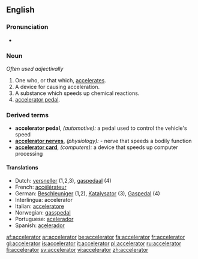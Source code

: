 ==English==

===Pronunciation===
*{{audio|en-us-accelerator.ogg|Audio (US)}}


===Noun===
{{en-noun}}  ''Often used adjectivally''

# One who, or that which, [[accelerate]]s.
# A device for causing acceleration.
# A substance which speeds up chemical reactions.
# [[accelerator pedal]].

===Derived terms===
*'''accelerator pedal''', ''(automotive):'' a pedal used to control the vehicle's speed
*'''[[accelerator nerves]]''', ''(physiology):'' - nerve that speeds a bodily function
*'''[[accelerator card]]''', ''(computers):'' a device that speeds up computer processing
 
====Translations====
{{rfc-trans}}
*Dutch: [[versneller]] {{m}} (1,2,3), [[gaspedaal]] {{n}} (4)
*French: [[accélérateur]] {{m}}
*German: [[Beschleuniger]] {{m}} (1,2), [[Katalysator]] {{m}} (3), [[Gaspedal]] {{n}} (4)
*Interlingua: accelerator
*Italian: [[acceleratore]]
*Norwegian: [[gasspedal]]
*Portuguese: [[acelerador]]
*Spanish: [[acelerador]] {{m}}

[[af:accelerator]]
[[ar:accelerator]]
[[be:accelerator]]
[[fa:accelerator]]
[[fr:accelerator]]
[[gl:accelerator]]
[[is:accelerator]]
[[it:accelerator]]
[[pl:accelerator]]
[[ru:accelerator]]
[[fi:accelerator]]
[[sv:accelerator]]
[[vi:accelerator]]
[[zh:accelerator]]